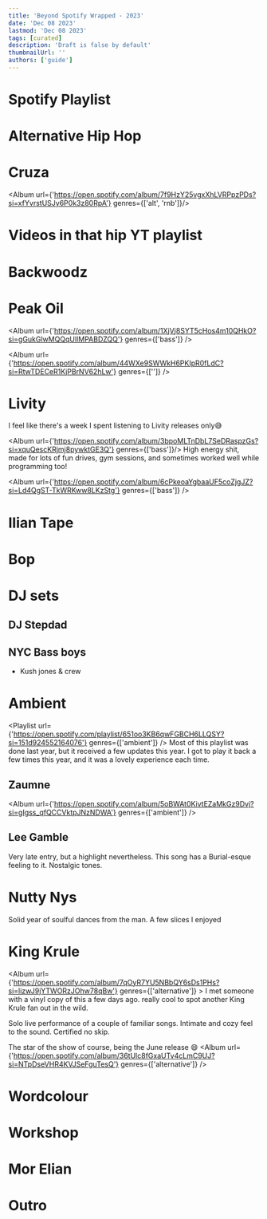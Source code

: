 ```yaml
---
title: 'Beyond Spotify Wrapped - 2023'
date: 'Dec 08 2023'
lastmod: 'Dec 08 2023'
tags: [curated]
description: 'Draft is false by default'
thumbnailUrl: ''
authors: ['guide']
---
```


# Spotify Playlist

# Alternative Hip Hop

# Cruza
<Album url={'https://open.spotify.com/album/7f9HzY25vgxXhLVRPpzPDs?si=xfYvrstUSJy6P0k3z80RpA'} genres={['alt', 'rnb']}/>

# Videos in that hip YT playlist

# Backwoodz

# Peak Oil
<Album
    url={'https://open.spotify.com/album/1XjVj8SYT5cHos4m10QHkO?si=gGukGlwMQQqUIlMPABDZQQ'}
    genres={['bass']}
/>

<Album url={'https://open.spotify.com/album/44WXe9SWWkH6PKIpR0fLdC?si=RtwTDECeR1KjPBrNV62hLw'} genres={['']} />


# Livity
I feel like there's a week I spent listening to Livity releases only😅

<Album url={'https://open.spotify.com/album/3bpoMLTnDbL7SeDRaspzGs?si=xquQescKRjmj8pywktGE3Q'} genres={['bass']}/>
High energy shit, made for lots of fun drives, gym sessions, and sometimes worked well while programming too!

<Album url={'https://open.spotify.com/album/6cPkeoaYgbaaUF5coZjgJZ?si=Ld4QgST-TkWRKww8LKzStg'} genres={['bass']} />


# Ilian Tape

# Bop

# DJ sets

## DJ Stepdad

## NYC Bass boys
- Kush jones & crew

# Ambient

<Playlist url={'https://open.spotify.com/playlist/651oo3KB6qwFGBCH6LLQSY?si=151d924552164076'} genres={['ambient']} />
Most of this playlist was done last year, but it received a few updates this year.
I got to play it back a few times this year, and it was a lovely experience each time.

## Zaumne
<Album
  url={'https://open.spotify.com/album/5oBWAt0KivtEZaMkGz9Dvj?si=gIgss_qfQCCVktpJNzNDWA'}
  genres={['ambient']}
/>

## Lee Gamble
Very late entry, but a highlight nevertheless.
This song has a Burial-esque feeling to it. Nostalgic tones.

<Track
  url={'https://open.spotify.com/track/5TAvBWdTpMPdVmhRFGZR0I?si=GvSleIhuQSarn-u92r6syw'}
  genres={['ambient']}
/>

# Nutty Nys
Solid year of soulful dances from the man. A few slices I enjoyed

<Track url={'https://open.spotify.com/track/1459PmEqjU96iScg1PrOXQ?si=ff14b25539ff408c'} genres={['deep house']}/>

# King Krule
  <Album url={'https://open.spotify.com/album/7qOyR7YU5NBbQY6sDs1PHs?si=lizwJ9jYTWORzJOhw78qBw'} genres={['alternative']} >
    I met someone with a vinyl copy of this a few days ago. really cool to spot another King Krule fan out in the wild.
  </Album>

  <Track
    url={'https://open.spotify.com/track/3sA2mzQ4yjmAcW0Pj6SI70?si=ee311b6332604a33'}
    genres={['alternative']}
  >
    Solo live performance of a couple of familiar songs.
    Intimate and cozy feel to the sound. Certified no skip.
  </Track>

The star of the show of course, being the June release 😄
<Album
  url={'https://open.spotify.com/album/36tUlc8fGxaUTv4cLmC9UJ?si=NTpDseVHR4KVJSeFguTesQ'}
  genres={['alternative']}
/>

# Wordcolour

# Workshop
<Track url={'https://open.spotify.com/track/6znlEsW2ybdzhVg7KjNPHI?si=9588d8cd42c14775'} genres={['']} />

# Mor Elian

# Outro
<Track url={'https://open.spotify.com/track/6a26WdCekTGFJ71q5aId9r?si=2d3fde538b614bbf'} genres={['ambient']} />